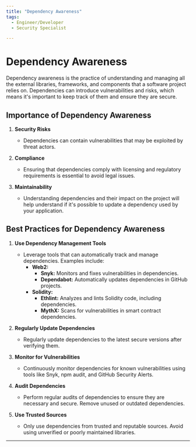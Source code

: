 ```yaml
---
title: "Dependency Awareness"
tags:
  - Engineer/Developer
  - Security Specialist

---
```



<TagProvider>
<TagFilter />

# Dependency Awareness

<TagList tags={frontmatter.tags} />
<AttributionList contributors={frontmatter.contributors} />

Dependency awareness is the practice of understanding and managing all the external libraries, frameworks, and components that a software project relies on. Dependencies can introduce vulnerabilities and risks, which means it's important to keep track of them and ensure they are secure.

## Importance of Dependency Awareness

1. **Security Risks**
   - Dependencies can contain vulnerabilities that may be exploited by threat actors.

2. **Compliance**
   - Ensuring that dependencies comply with licensing and regulatory requirements is essential to avoid legal issues.

3. **Maintainability**
   - Understanding dependencies and their impact on the project will help understand if it's possible to update a dependency used by your application.

## Best Practices for Dependency Awareness

1. **Use Dependency Management Tools**
   - Leverage tools that can automatically track and manage dependencies. Examples include:
     - **Web2:**
       - **Snyk:** Monitors and fixes vulnerabilities in dependencies.
       - **Dependabot:** Automatically updates dependencies in GitHub projects.
     - **Solidity:**
       - **Ethlint:** Analyzes and lints Solidity code, including dependencies.
       - **MythX:** Scans for vulnerabilities in smart contract dependencies.

2. **Regularly Update Dependencies**
   - Regularly update dependencies to the latest secure versions after verifying them.

3. **Monitor for Vulnerabilities**
   - Continuously monitor dependencies for known vulnerabilities using tools like Snyk, npm audit, and GitHub Security Alerts.

4. **Audit Dependencies**
   - Perform regular audits of dependencies to ensure they are necessary and secure. Remove unused or outdated dependencies.

5. **Use Trusted Sources**
   - Only use dependencies from trusted and reputable sources. Avoid using unverified or poorly maintained libraries.

---

</TagProvider>
<ContributeFooter />
